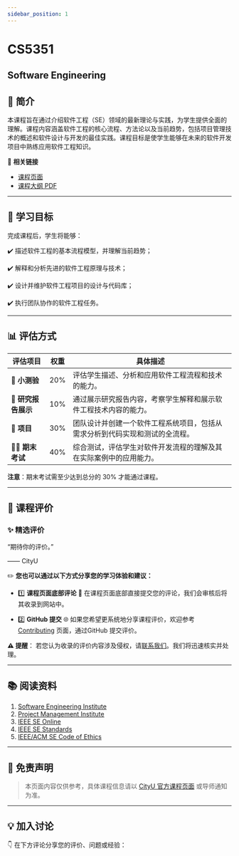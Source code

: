 ```yaml
---
sidebar_position: 1
---
```


# CS5351
## Software Engineering

## **📘 简介**
本课程旨在通过介绍软件工程（SE）领域的最新理论与实践，为学生提供全面的理解。课程内容涵盖软件工程的核心流程、方法论以及当前趋势，包括项目管理技术的概述和软件设计与开发的最佳实践。课程目标是使学生能够在未来的软件开发项目中熟练应用软件工程知识。

🔗 **相关链接**
- [课程页面](https://www.cityu.edu.hk/catalogue/pg/202425/course/CS5351.htm)
- [课程大纲 PDF](https://www.cityu.edu.hk/catalogue/pg/202425/course/CS5351.pdf)

---

## **🎯 学习目标**

完成课程后，学生将能够：

✔️ 描述软件工程的基本流程模型，并理解当前趋势；

✔️ 解释和分析先进的软件工程原理与技术；

✔️ 设计并维护软件工程项目的设计与代码库；

✔️ 执行团队协作的软件工程任务。

---

## **📊 评估方式**

| **评估项目**                   | **权重** | **具体描述**                                                                                       |
|-------------------------------|---------|---------------------------------------------------------------------------------------------------|
| **📝 小测验**                  | 20%     | 评估学生描述、分析和应用软件工程流程和技术的能力。                                                 |
| **📄 研究报告展示**             | 10%     | 通过展示研究报告内容，考察学生解释和展示软件工程技术内容的能力。                                   |
| **🤝 项目**                   | 30%     | 团队设计并创建一个软件工程系统项目，包括从需求分析到代码实现和测试的全流程。                      |
| **🧑‍💻 期末考试**               | 40%     | 综合测试，评估学生对软件开发流程的理解及其在实际案例中的应用能力。                                 |

**注意**：期末考试需至少达到总分的 30% 才能通过课程。

---

## **💬 课程评价**

### ✨ **精选评价**
<div className={commentStyles.commentBox}>
    <p className={commentStyles.commentText}>
        “期待你的评价。”
    </p>
    <p className={commentStyles.commentAuthor}>—— CityU</p>
</div>

✏️ **您也可以通过以下方式分享您的学习体验和建议：**

- 1️⃣ **课程页面底部评论**
💬 在课程页面底部直接提交您的评论，我们会审核后将其收录到网站中。

- 2️⃣ **GitHub 提交**
🌐 如果您希望更系统地分享课程评价，欢迎参考 [Contributing](https://penjc.github.io/cityU-navigator/contributing) 页面，通过GitHub 提交评价。

**⚠️ 提醒**：
若您认为收录的评价内容涉及侵权，请[联系我们](https://github.com/penjc/cityU-navigator/issues)。我们将迅速核实并处理。

---

## **📚 阅读资料**

1. [Software Engineering Institute](http://www.sei.cmu.edu/)
2. [Project Management Institute](http://www.pmi.org/)
3. [IEEE SE Online](http://www.computer.org/portal/site/seportal/)
4. [IEEE SE Standards](http://standards.ieee.org/software/)
5. [IEEE/ACM SE Code of Ethics](http://www.acm.org/about/se-code)
---

## **📌 免责声明**

> 本页面内容仅供参考，具体课程信息请以 [CityU 官方课程页面](https://www.cityu.edu.hk/catalogue/pg/202425/course/CS5351.htm) 或导师通知为准。

---

## **💡 加入讨论**

👇 在下方评论分享您的评价、问题或经验：
<Utterances />
